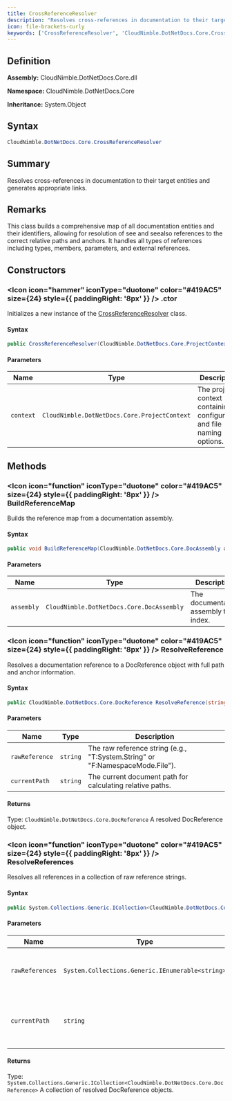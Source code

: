 ```yaml
---
title: CrossReferenceResolver
description: "Resolves cross-references in documentation to their target entities and generates appropriate links."
icon: file-brackets-curly
keywords: ['CrossReferenceResolver', 'CloudNimble.DotNetDocs.Core.CrossReferenceResolver', 'CloudNimble.DotNetDocs.Core', 'class', 'System.Object']
---
```


## Definition

**Assembly:** CloudNimble.DotNetDocs.Core.dll

**Namespace:** CloudNimble.DotNetDocs.Core

**Inheritance:** System.Object

## Syntax

```csharp
CloudNimble.DotNetDocs.Core.CrossReferenceResolver
```

## Summary

Resolves cross-references in documentation to their target entities and generates appropriate links.

## Remarks

This class builds a comprehensive map of all documentation entities and their identifiers,
            allowing for resolution of see and seealso references to the correct relative paths and anchors.
            It handles all types of references including types, members, parameters, and external references.

## Constructors

### <Icon icon="hammer" iconType="duotone" color="#419AC5" size={24} style={{ paddingRight: '8px' }} />  .ctor

Initializes a new instance of the [CrossReferenceResolver](/api-reference/CloudNimble/DotNetDocs/Core/CrossReferenceResolver) class.

#### Syntax

```csharp
public CrossReferenceResolver(CloudNimble.DotNetDocs.Core.ProjectContext context)
```

#### Parameters

| Name | Type | Description |
|------|------|-------------|
| `context` | `CloudNimble.DotNetDocs.Core.ProjectContext` | The project context containing configuration and file naming options. |

## Methods

### <Icon icon="function" iconType="duotone" color="#419AC5" size={24} style={{ paddingRight: '8px' }} />  BuildReferenceMap

Builds the reference map from a documentation assembly.

#### Syntax

```csharp
public void BuildReferenceMap(CloudNimble.DotNetDocs.Core.DocAssembly assembly)
```

#### Parameters

| Name | Type | Description |
|------|------|-------------|
| `assembly` | `CloudNimble.DotNetDocs.Core.DocAssembly` | The documentation assembly to index. |

### <Icon icon="function" iconType="duotone" color="#419AC5" size={24} style={{ paddingRight: '8px' }} />  ResolveReference

Resolves a documentation reference to a DocReference object with full path and anchor information.

#### Syntax

```csharp
public CloudNimble.DotNetDocs.Core.DocReference ResolveReference(string rawReference, string currentPath)
```

#### Parameters

| Name | Type | Description |
|------|------|-------------|
| `rawReference` | `string` | The raw reference string (e.g., "T:System.String" or "F:NamespaceMode.File"). |
| `currentPath` | `string` | The current document path for calculating relative paths. |

#### Returns

Type: `CloudNimble.DotNetDocs.Core.DocReference`
A resolved DocReference object.

### <Icon icon="function" iconType="duotone" color="#419AC5" size={24} style={{ paddingRight: '8px' }} />  ResolveReferences

Resolves all references in a collection of raw reference strings.

#### Syntax

```csharp
public System.Collections.Generic.ICollection<CloudNimble.DotNetDocs.Core.DocReference> ResolveReferences(System.Collections.Generic.IEnumerable<string> rawReferences, string currentPath)
```

#### Parameters

| Name | Type | Description |
|------|------|-------------|
| `rawReferences` | `System.Collections.Generic.IEnumerable<string>` | The collection of raw reference strings. |
| `currentPath` | `string` | The current document path for calculating relative paths. |

#### Returns

Type: `System.Collections.Generic.ICollection<CloudNimble.DotNetDocs.Core.DocReference>`
A collection of resolved DocReference objects.

